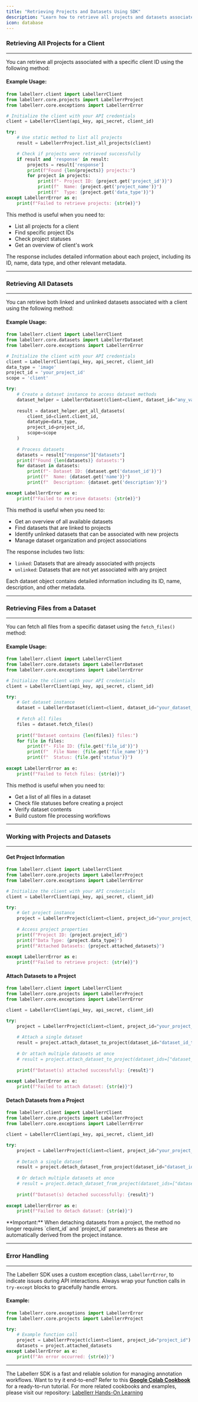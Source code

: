 ```yaml
---
title: "Retrieving Projects and Datasets Using SDK"
description: "Learn how to retrieve all projects and datasets associated with a client in Labellerr using the SDK, including linked and unlinked datasets."
icon: database
---
```


### Retrieving All Projects for a Client

---

You can retrieve all projects associated with a specific client ID using the following method:

#### Example Usage:

```python Retrieve All Projects lines icon="folder-open" highlight={2,6,8-15}
from labellerr.client import LabellerrClient
from labellerr.core.projects import LabellerrProject
from labellerr.core.exceptions import LabellerrError

# Initialize the client with your API credentials
client = LabellerrClient(api_key, api_secret, client_id)

try:
    # Use static method to list all projects
    result = LabellerrProject.list_all_projects(client)

    # Check if projects were retrieved successfully
    if result and 'response' in result:
        projects = result['response']
        print(f"Found {len(projects)} projects:")
        for project in projects:
            print(f"- Project ID: {project.get('project_id')}")
            print(f"  Name: {project.get('project_name')}")
            print(f"  Type: {project.get('data_type')}")
except LabellerrError as e:
    print(f"Failed to retrieve projects: {str(e)}")
```

This method is useful when you need to:

*   List all projects for a client
*   Find specific project IDs
*   Check project statuses
*   Get an overview of client's work

The response includes detailed information about each project, including its ID, name, data type, and other relevant metadata.

---

### Retrieving All Datasets

---

You can retrieve both linked and unlinked datasets associated with a client using the following method:

#### Example Usage:

```python Retrieve All Datasets lines icon="database" highlight={2,6-7,10-18}
from labellerr.client import LabellerrClient
from labellerr.core.datasets import LabellerrDataset
from labellerr.core.exceptions import LabellerrError

# Initialize the client with your API credentials
client = LabellerrClient(api_key, api_secret, client_id)
data_type = 'image'
project_id = 'your_project_id'
scope = 'client'

try:
    # Create a dataset instance to access dataset methods
    dataset_helper = LabellerrDataset(client=client, dataset_id="any_valid_dataset_id")
    
    result = dataset_helper.get_all_datasets(
        client_id=client.client_id, 
        datatype=data_type, 
        project_id=project_id, 
        scope=scope
    )
    
    # Process datasets
    datasets = result["response"]["datasets"]
    print(f"Found {len(datasets)} datasets:")
    for dataset in datasets:
        print(f"- Dataset ID: {dataset.get('dataset_id')}")
        print(f"  Name: {dataset.get('name')}")
        print(f"  Description: {dataset.get('description')}")

except LabellerrError as e:
    print(f"Failed to retrieve datasets: {str(e)}")
```

This method is useful when you need to:

*   Get an overview of all available datasets
*   Find datasets that are linked to projects
*   Identify unlinked datasets that can be associated with new projects
*   Manage dataset organization and project associations

The response includes two lists:

*   `linked`: Datasets that are already associated with projects
*   `unlinked`: Datasets that are not yet associated with any project

Each dataset object contains detailed information including its ID, name, description, and other metadata.

---

### Retrieving Files from a Dataset

---

You can fetch all files from a specific dataset using the `fetch_files()` method:

#### Example Usage:

```python Fetch Files from Dataset lines icon="file" highlight={2,6-9}
from labellerr.client import LabellerrClient
from labellerr.core.datasets import LabellerrDataset
from labellerr.core.exceptions import LabellerrError

# Initialize the client with your API credentials
client = LabellerrClient(api_key, api_secret, client_id)

try:
    # Get dataset instance
    dataset = LabellerrDataset(client=client, dataset_id="your_dataset_id")
    
    # Fetch all files
    files = dataset.fetch_files()
    
    print(f"Dataset contains {len(files)} files:")
    for file in files:
        print(f"- File ID: {file.get('file_id')}")
        print(f"  File Name: {file.get('file_name')}")
        print(f"  Status: {file.get('status')}")
        
except LabellerrError as e:
    print(f"Failed to fetch files: {str(e)}")
```

This method is useful when you need to:

*   Get a list of all files in a dataset
*   Check file statuses before creating a project
*   Verify dataset contents
*   Build custom file processing workflows

---

### Working with Projects and Datasets

---

#### Get Project Information

```python Get Project Details lines icon="folder" highlight={2,6-10}
from labellerr.client import LabellerrClient
from labellerr.core.projects import LabellerrProject
from labellerr.core.exceptions import LabellerrError

# Initialize the client with your API credentials
client = LabellerrClient(api_key, api_secret, client_id)

try:
    # Get project instance
    project = LabellerrProject(client=client, project_id="your_project_id")
    
    # Access project properties
    print(f"Project ID: {project.project_id}")
    print(f"Data Type: {project.data_type}")
    print(f"Attached Datasets: {project.attached_datasets}")
    
except LabellerrError as e:
    print(f"Failed to retrieve project: {str(e)}")
```

#### Attach Datasets to a Project

```python Attach Datasets lines icon="link" highlight={9-11}
from labellerr.client import LabellerrClient
from labellerr.core.projects import LabellerrProject
from labellerr.core.exceptions import LabellerrError

client = LabellerrClient(api_key, api_secret, client_id)

try:
    project = LabellerrProject(client=client, project_id="your_project_id")
    
    # Attach a single dataset
    result = project.attach_dataset_to_project(dataset_id="dataset_id_to_attach")
    
    # Or attach multiple datasets at once
    # result = project.attach_dataset_to_project(dataset_ids=["dataset_1", "dataset_2"])
    
    print(f"Dataset(s) attached successfully: {result}")
    
except LabellerrError as e:
    print(f"Failed to attach dataset: {str(e)}")
```

#### Detach Datasets from a Project

```python Detach Datasets lines icon="unlink" highlight={9-11}
from labellerr.client import LabellerrClient
from labellerr.core.projects import LabellerrProject
from labellerr.core.exceptions import LabellerrError

client = LabellerrClient(api_key, api_secret, client_id)

try:
    project = LabellerrProject(client=client, project_id="your_project_id")
    
    # Detach a single dataset
    result = project.detach_dataset_from_project(dataset_id="dataset_id_to_detach")
    
    # Or detach multiple datasets at once
    # result = project.detach_dataset_from_project(dataset_ids=["dataset_1", "dataset_2"])
    
    print(f"Dataset(s) detached successfully: {result}")
    
except LabellerrError as e:
    print(f"Failed to detach dataset: {str(e)}")
```

<Note>
**Important:** When detaching datasets from a project, the method no longer requires `client_id` and `project_id` parameters as these are automatically derived from the project instance.
</Note>

---

### Error Handling

---

The Labellerr SDK uses a custom exception class, `LabellerrError`, to indicate issues during API interactions. Always wrap your function calls in `try-except` blocks to gracefully handle errors.

#### Example:

```python Error Handling Example lines icon="exclamation-triangle" highlight={3-7}
from labellerr.core.exceptions import LabellerrError
from labellerr.core.projects import LabellerrProject

try:
    # Example function call
    project = LabellerrProject(client=client, project_id="project_id")
    datasets = project.attached_datasets
except LabellerrError as e:
    print(f"An error occurred: {str(e)}")
```

---

The Labellerr SDK is a fast and reliable solution for managing annotation workflows. Want to try it end-to-end? Refer to this [**Google Colab Cookbook**](https://colab.research.google.com/github/Labellerr/Hands-On-Learning-in-Computer-Vision/blob/main/SDK%20Tutorials/Labellerr_SDK_End_to_End_Annotation_Pipeline.ipynb) for a ready-to-run tutorial. For more related cookbooks and examples, please visit our repository: [Labellerr Hands-On Learning](https://github.com/Labellerr/Hands-On-Learning-in-Computer-Vision)
